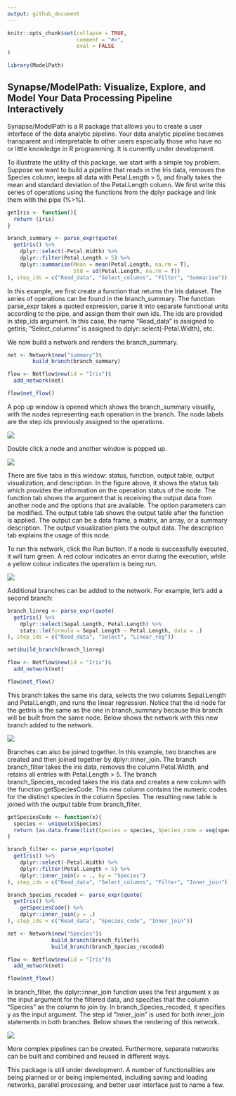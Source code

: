```yaml
---
output: github_document
---
```


```r
knitr::opts_chunk$set(collapse = TRUE,
                      comment = "#>",
                      eval = FALSE
)

library(ModelPath)

```

## Synapse/ModelPath: Visualize, Explore, and Model Your Data Processing Pipeline Interactively

Synapse/ModelPath is a R package that allows you to create a user interface of the data analytic pipeline. Your data analytic pipeline becomes transparent and interpretable to other users especially those who have no or little knowledge in R programming. It is currently under development.

To illustrate the utility of this package, we start with a simple toy problem. Suppose we want to build a pipeline that reads in the Iris data, removes the Species column, keeps all data with Petal.Length > 5, and finally takes the mean and standard deviation of the Petal.Length column. We first write this series of operations using the functions from the dplyr package and link them with the pipe (%>%).

```r
getIris <- function(){
  return (iris)
}

branch_summary <- parse_expr(quote(  
  getIris() %>%
    dplyr::select(-Petal.Width) %>%
    dplyr::filter(Petal.Length > 5) %>%
    dplyr::summarise(Mean = mean(Petal.Length, na.rm = T),
                     Std = sd(Petal.Length, na.rm = T))
), step_ids = c("Read_data", "Select_columns", "Filter", "Summarise"))
```

In this example, we first create a function that returns the Iris dataset. The series of operations can be found in the branch_summary. The function parse_expr takes a quoted expression, parse it into separate functional units according to the pipe, and assign them their own ids. The ids are provided in step_ids argument. In this case, the name "Read_data" is assigned to getIris; "Select_columns" is assigned to dplyr::select(-Petal.Width), etc.

We now build a network and renders the branch_summary.

```r
net <- Network$new("summary")$
        build_branch(branch_summary)

flow <- Netflow$new(id = "Iris")$
  add_network(net)

flow$net_flow()
```

A pop up window is opened which shows the branch_summary visually, with the nodes representing each operation in the branch. The node labels are the step ids previously assigned to the operations. 

![](img/branch_summary.png)

Double click a node and another window is popped up. 

![](img/node_window.png)

There are five tabs in this window: status, function, output table, output visualization, and description. In the figure above, it shows the status tab which provides the information on the operation status of the node. The function tab shows the argument that is receiving the output data from another node and the options that are available. The option parameters can be modified. The output table tab shows the output table after the function is applied. The output can be a data frame, a matrix, an array, or a summary description. The output visualization plots the output data. The description tab explains the usage of this node.

To run this network, click the Run button. If a node is successfully executed, it will turn green. A red colour indicates an error during the execution, while a yellow colour indicates the operation is being run.

![](img/branch_summary_run.png)

Additional branches can be added to the network. For example, let's add a second branch:
```r
branch_linreg <- parse_expr(quote(
  getIris() %>%
    dplyr::select(Sepal.Length, Petal.Length) %>%
    stats::lm(formula = Sepal.Length ~ Petal.Length, data = .)
), step_ids = c("Read_data", "Select", "Linear_reg"))

net$build_branch(branch_linreg)

flow <- Netflow$new(id = "Iris")$
  add_network(net)

flow$net_flow()
```

This branch takes the same iris data, selects the two columns Sepal.Length and Petal.Length, and runs the linear regression. Notice that the id node for the getIris is the same as the one in branch_summary because this branch will be built from the same node. Below shows the network with this new branch added to the network.

![](img/branch_summary_linreg.png)

Branches can also be joined together. In this example, two branches are created and then joined together by dplyr::inner_join. The branch branch_filter takes the iris data, removes the column Petal.Width, and retains all entries with Petal.Length > 5. The branch branch_Species_recoded takes the iris data and creates a new column with the function getSpeciesCode. This new column contains the numeric codes for the distinct species in the column Species. The resulting new table is joined with the output table from branch_filter.

```r
getSpeciesCode <- function(x){
  species <- unique(x$Species)
  return (as.data.frame(list(Species = species, Species_code = seq(species))))
}

branch_filter <- parse_expr(quote(  
  getIris() %>%
    dplyr::select(-Petal.Width) %>%
    dplyr::filter(Petal.Length > 5) %>%
    dplyr::inner_join(x = ., by = "Species")
), step_ids = c("Read_data", "Select_columns", "Filter", "Inner_join"))

branch_Species_recoded <- parse_expr(quote(
  getIris() %>%
    getSpeciesCode() %>%
    dplyr::inner_join(y = .)
), step_ids = c("Read_data", "Species_code", "Inner_join"))

net <- Network$new("Species")$
              build_branch(branch_filter)$
              build_branch(branch_Species_recoded)

flow <- Netflow$new(id = "Iris")$
  add_network(net)

flow$net_flow()
```

In branch_filter, the dplyr::inner_join function uses the first argument x as the input argument for the filtered data, and specifies that the column "Species" as the column to join by. In branch_Species_recoded, it specifies y as the input argument. The step id "Inner_join" is used for both inner_join statements in both branches. Below shows the rendering of this network.

![](img/branches_join.png)

More complex pipelines can be created. Furthermore, separate networks can be built and combined and reused in different ways.

This package is still under development. A number of functionalities are being planned or or being implemented, including saving and loading networks, parallel processing, and better user interface just to name a few. 



